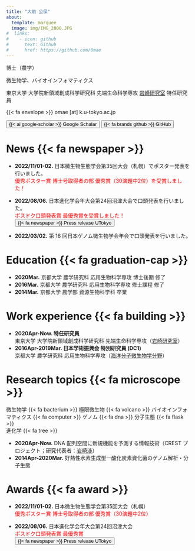 ```yaml
---
title: "大前 公保"
about:
  template: marquee
  image: img/IMG_2800.JPG
#  links:
#    - icon: github
#      text: Github
#      href: https://github.com/0mae
---
```


<i class="fa-solid fa-graduation-cap"></i> 博士（農学）

<i class="fa-solid fa-microscope"></i> 微生物学、バイオインフォマティクス

<i class="fa-solid fa-building-columns"></i> 東京大学 大学院新領域創成科学研究科 先端生命科学専攻 [岩崎研究室](http://www.google.com/url?q=http%3A%2F%2Fiwasakilab.k.u-tokyo.ac.jp%2F&sa=D&sntz=1&usg=AOvVaw3Gy5Xy7aDArMHTtQk2ya61) 特任研究員

{{< fa envelope >}} omae [at] k.u-tokyo.ac.jp

<button type="button" class="btn btn-primary" onclick="location.href='https://scholar.google.co.jp/citations?user=QLsz6OMAAAAJ&hl=ja'">
{{< ai google-scholar >}} Google Schalar
</button>
<button type="button" class="btn btn-dark" onclick="location.href='https://github.com/0mae'">
{{< fa brands github >}} GitHub
</button>

# News {{< fa newspaper >}}

- **2022/11/01-02.** 日本微生物生態学会第35回大会（札幌）でポスター発表を行いました。<br>
<span style="color:red">優秀ポスター賞 博士号取得者の部 優秀賞（30演題中2位）を受賞しました！</span><br>

- **2022/08/06.** 日本進化学会年大会第24回沼津大会で口頭発表を行いました。<br>
<span style="color:red">ポスドク口頭発表賞 最優秀賞を受賞しました！</span><br>
<button type="button" class="btn btn-info" onclick="location.href='https://www.google.com/url?q=https%3A%2F%2Fwww.k.u-tokyo.ac.jp%2Finformation%2Fcategory%2Faward%2F9634.html&sa=D&sntz=1&usg=AOvVaw0TxxC6dNfBRTJYIMQkiBI3'">
{{< fa newspaper >}} Press release UTokyo
</button>

- **2022/03/02.** 第 16 回日本ゲノム微生物学会年会で口頭発表を行いました。

# Education {{< fa graduation-cap >}}

- **2020Mar.** 京都大学 農学研究科 応用生物科学専攻 博士後期 修了
- **2016Mar.** 京都大学 農学研究科 応用生物科学専攻 修士課程 修了
- **2014Mar.** 京都大学 農学部 資源生物科学科 卒業

# Work experience {{< fa building >}}

- **2020Apr-Now. 特任研究員**<br>東京大学 大学院新領域創成科学研究科 先端生命科学専攻（[岩崎研究室](http://www.google.com/url?q=http%3A%2F%2Fiwasakilab.k.u-tokyo.ac.jp%2F&sa=D&sntz=1&usg=AOvVaw3Gy5Xy7aDArMHTtQk2ya61)）
- **2016Apr-2019Mar. 日本学術振興会 特別研究員 (DC1)**<br>京都大学 農学研究科 応用生物科学専攻（[海洋分子微生物学分野](http://www.google.com/url?q=http%3A%2F%2Fwww.microbiology.marine.kais.kyoto-u.ac.jp%2F&sa=D&sntz=1&usg=AOvVaw1hlrXyxdodQNS_s643cNXA)）

# Research topics {{< fa microscope >}}

微生物学 {{< fa bacterium >}} 極限微生物 {{< fa volcano >}} バイオインフォマティクス {{< fa computer >}} ゲノム {{< fa dna >}} 分子生態 {{< fa flask >}} <br>進化学 {{< fa tree >}}

- **2020Apr-Now.** DNA 配列空間に新規機能を予測する情報技術（CREST プロジェクト；研究代表者：[岩崎渉](http://www.google.com/url?q=http%3A%2F%2Fiwasakilab.k.u-tokyo.ac.jp%2Fiwasaki%2F&sa=D&sntz=1&usg=AOvVaw1GdzaXpliAWJHZwbcfojIi)）
- **2014Apr-2020Mar.** 好熱性水素生成型一酸化炭素資化菌のゲノム解析・分子生態

# Awards {{< fa award >}}

- **2022/11/01-02.** 日本微生物生態学会第35回大会（札幌）<br>
<span style="color:red">優秀ポスター賞 博士号取得者の部 優秀賞（30演題中2位）</span><br>

- **2022/08/06.** 日本進化学会年大会第24回沼津大会<br>
<span style="color:red">ポスドク口頭発表賞 最優秀賞</span><br>
<button type="button" class="btn btn-info btn-info" onclick="location.href='https://www.google.com/url?q=https%3A%2F%2Fwww.k.u-tokyo.ac.jp%2Finformation%2Fcategory%2Faward%2F9634.html&sa=D&sntz=1&usg=AOvVaw0TxxC6dNfBRTJYIMQkiBI3'">
{{< fa newspaper >}} Press release UTokyo
</button>
